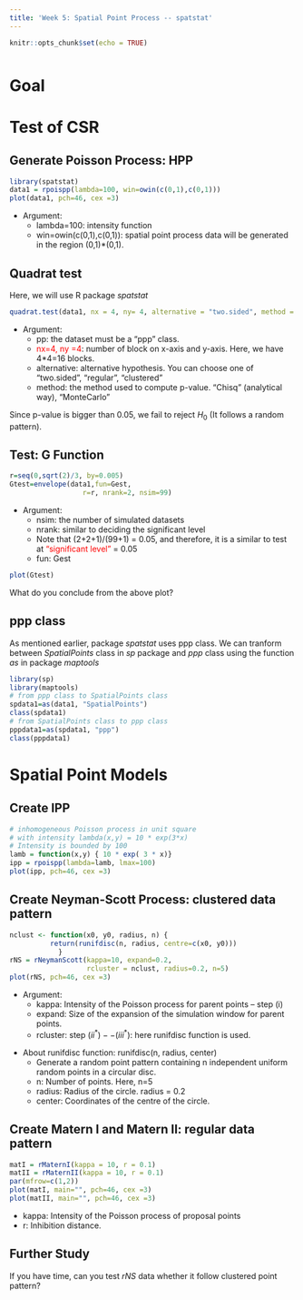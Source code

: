 ```yaml
---
title: 'Week 5: Spatial Point Process -- spatstat'
---
```


<div style="margin-bottom:50px;">
```r
knitr::opts_chunk$set(echo = TRUE)
```

</div>

# Goal



# Test of CSR


## Generate Poisson Process: HPP


```r
library(spatstat)
data1 = rpoispp(lambda=100, win=owin(c(0,1),c(0,1)))
plot(data1, pch=46, cex =3)                           
```

* Argument: 
  + lambda=100: intensity function 
  + win=owin(c(0,1),c(0,1)): spatial point process data will be generated in the region (0,1)*(0,1).




## Quadrat test

Here, we will use R package *spatstat*

```r
quadrat.test(data1, nx = 4, ny= 4, alternative = "two.sided", method = "Chisq")
```
* Argument: 
  + pp: the dataset must be a "ppp" class.
  + <span style="color: red;">nx=4, ny =4</span>: number of block on x-axis and y-axis. Here, we have 4*4=16 blocks. 
  + alternative: alternative hypothesis. You can choose one of "two.sided", "regular", "clustered"
  + method: the method used to compute p-value. "Chisq" (analytical way), "MonteCarlo"
  
Since p-value is bigger than 0.05, we fail to reject $H_0$ (It follows a random pattern). 

  
## Test: G Function

```r
r=seq(0,sqrt(2)/3, by=0.005)
Gtest=envelope(data1,fun=Gest, 
                  r=r, nrank=2, nsim=99)
```
* Argument: 
  + nsim: the number of simulated datasets
  + nrank: similar to deciding the significant level
  + Note that (2+2+1)/(99+1) = 0.05, and therefore, it is a similar to test at <span style="color: red;">"significant level"</span> = 0.05 
  + fun: Gest



```r
plot(Gtest)
```

What do you conclude from the above plot?



## ppp class

As mentioned earlier, package *spatstat* uses ppp class. We can tranform between *SpatialPoints* class in *sp* package and *ppp* class using the function *as* in package *maptools*

```r
library(sp)
library(maptools)
# from ppp class to SpatialPoints class 
spdata1=as(data1, "SpatialPoints")
class(spdata1)  
# from SpatialPoints class to ppp class
pppdata1=as(spdata1, "ppp")
class(pppdata1) 
```

# Spatial Point Models




## Create IPP

```r
# inhomogeneous Poisson process in unit square
# with intensity lambda(x,y) = 10 * exp(3*x)
# Intensity is bounded by 100
lamb = function(x,y) { 10 * exp( 3 * x)}
ipp = rpoispp(lambda=lamb, lmax=100) 
plot(ipp, pch=46, cex =3)
```

## Create Neyman-Scott Process: clustered data pattern

```r
nclust <- function(x0, y0, radius, n) {
          return(runifdisc(n, radius, centre=c(x0, y0)))
            }
rNS = rNeymanScott(kappa=10, expand=0.2, 
                   rcluster = nclust, radius=0.2, n=5)
plot(rNS, pch=46, cex =3)
```

* Argument: 
  + kappa: Intensity of the Poisson process for parent points -- step (i) 
  + expand: Size of the expansion of the simulation window for parent points.
  + rcluster: step $(ii^*)--(iii^*)$: here runifdisc function is used.

\vspace{10pt}

* About runifdisc function: runifdisc(n, radius, center)
  + Generate a random point pattern containing n independent uniform random points in a circular disc.
  + n: Number of points. Here, n=5
  + radius: Radius of the circle. radius = 0.2
  + center: Coordinates of the centre of the circle.
  
## Create Matern I and Matern II: regular data pattern
```r
matI = rMaternI(kappa = 10, r = 0.1)
matII = rMaternII(kappa = 10, r = 0.1)
par(mfrow=c(1,2))
plot(matI, main="", pch=46, cex =3)
plot(matII, main="", pch=46, cex =3)
```

* kappa: Intensity of the Poisson process of proposal points
* r: Inhibition distance.


## Further Study

If you have time, can you test *rNS* data whether it follow clustered point pattern?